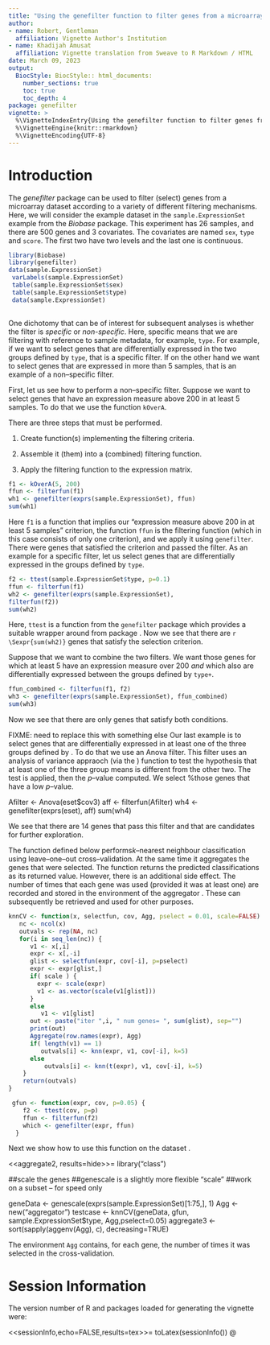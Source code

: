 ```yaml
---
title: "Using the genefilter function to filter genes from a microarray dataset"
author:
- name: Robert, Gentleman
  affiliation: Vignette Author's Institution
- name: Khadijah Amusat
  affiliation: Vignette translation from Sweave to R Markdown / HTML
date: March 09, 2023
output:
  BiocStyle: BiocStyle:: html_documents:
    number_sections: true
    toc: true
    toc_depth: 4
package: genefilter
vignette: >
  %\VignetteIndexEntry{Using the genefilter function to filter genes from a microarray}
  %\VignetteEngine{knitr::rmarkdown}
  %\VignetteEncoding{UTF-8}
---
```


# Introduction {#introduction .unnumbered}

The *genefilter* package can be used to filter (select) genes from a
microarray dataset according to a variety of different filtering
mechanisms. Here, we will consider the example dataset in the
`sample.ExpressionSet` example from the *Biobase* package. This
experiment has 26 samples, and there are 500 genes and 3 covariates. The
covariates are named `sex`, `type` and `score`. The first two have two
levels and the last one is continuous.

```r
library(Biobase) 
library(genefilter)
data(sample.ExpressionSet)
 varLabels(sample.ExpressionSet)
 table(sample.ExpressionSet$sex)
 table(sample.ExpressionSet$type)
 data(sample.ExpressionSet)
 
```

One dichotomy that can be of interest for subsequent analyses is whether
the filter is *specific* or *non-specific*. Here, specific means that we
are filtering with reference to sample metadata, for example, `type`.
For example, if we want to select genes that are differentially
expressed in the two groups defined by `type`, that is a specific
filter. If on the other hand we want to select genes that are expressed
in more than 5 samples, that is an example of a non--specific filter.

First, let us see how to perform a non--specific filter. Suppose we want
to select genes that have an expression measure above 200 in at least 5
samples. To do that we use the function `kOverA`.

There are three steps that must be performed.

1.  Create function(s) implementing the filtering criteria.

2.  Assemble it (them) into a (combined) filtering function.

3.  Apply the filtering function to the expression matrix.

```r
f1 <- kOverA(5, 200)
ffun <- filterfun(f1)
wh1 <- genefilter(exprs(sample.ExpressionSet), ffun)
sum(wh1)
```

Here `f1` is a function that implies our "expression measure above 200
in at least 5 samples" criterion, the function `ffun` is the filtering
function (which in this case consists of only one criterion), and we
apply it using `genefilter`. There were genes that satisfied the
criterion and passed the filter.
As an example for a specific filter, let us select genes that are
differentially expressed in the groups defined by `type`.

```r
f2 <- ttest(sample.ExpressionSet$type, p=0.1)
ffun <- filterfun(f1)
wh2 <- genefilter(exprs(sample.ExpressionSet), 
filterfun(f2))
sum(wh2)
```
Here, `ttest` is a function from the `genefilter`
package which provides a suitable wrapper around \texttt{t.test} from
package \textit{stats}. Now we see that there are  `r \Sexpr{sum(wh2)}`
genes that satisfy the selection criterion. 

Suppose that we want to combine the two filters. We want those genes
for which at least 5 have an expression measure over 200 *and* which also are differentially
expressed between the groups defined by `type+`.

```r
ffun_combined <- filterfun(f1, f2)
wh3 <- genefilter(exprs(sample.ExpressionSet), ffun_combined)
sum(wh3)
```

Now we see that there are only \Sexpr{sum(wh3)} genes  that satisfy both conditions.

FIXME: need to replace this with something else
Our last example is to select genes that are
differentially expressed in at least one of the three groups defined
by \verb+cov3+.
To do that we use an Anova filter. This filter uses an analysis of
variance appraoch (via the \verb+lm+) function to test the hypothesis
that at least one of the three group means is different from the other
two. The test is applied, then the $p$--value computed. We select
%those genes that have a low $p$--value.


Afilter <- Anova(eset$cov3)
aff <- filterfun(Afilter)
wh4 <- genefilter(exprs(eset), aff)
sum(wh4)

We see that there are 14 genes that pass this filter and that are
candidates for further exploration.

\section*{Selecting genes that appear useful for prediction}

The function \texttt{knnCV} defined below performs$k$--nearest neighbour classification
using leave--one--out cross--validation.
At the same time it aggregates the genes that were selected. The
function returns the predicted classifications as its returned
value. However, there is an additional side effect. The number of
times that each gene was used (provided it was at least one) are
recorded and stored in the environment of the aggregator \verb+Agg+.
These can subsequently be retrieved and used for other purposes.

```r
knnCV <- function(x, selectfun, cov, Agg, pselect = 0.01, scale=FALSE) {
   nc <- ncol(x)
   outvals <- rep(NA, nc)
   for(i in seq_len(nc)) {
      v1 <- x[,i]
      expr <- x[,-i]
      glist <- selectfun(expr, cov[-i], p=pselect)
      expr <- expr[glist,]
      if( scale ) {
        expr <- scale(expr)
        v1 <- as.vector(scale(v1[glist]))
      }
      else
         v1 <- v1[glist]
      out <- paste("iter ",i, " num genes= ", sum(glist), sep="")
      print(out)
      Aggregate(row.names(expr), Agg)
      if( length(v1) == 1)
         outvals[i] <- knn(expr, v1, cov[-i], k=5)
      else
          outvals[i] <- knn(t(expr), v1, cov[-i], k=5)
    }
    return(outvals)
}
```

```r
 gfun <- function(expr, cov, p=0.05) {
    f2 <- ttest(cov, p=p)
    ffun <- filterfun(f2)
    which <- genefilter(expr, ffun)
  }
```

Next we show how to use this function on the dataset
\verb+geneData+.

<<aggregate2, results=hide>>=
  library("class")

  ##scale the genes
  ##genescale is a slightly more flexible "scale"
  ##work on a subset -- for speed only
  
  geneData <- genescale(exprs(sample.ExpressionSet)[1:75,], 1)
  Agg <- new("aggregator")
  testcase <- knnCV(geneData, gfun, sample.ExpressionSet$type, Agg,pselect=0.05) 
aggregate3 <- sort(sapply(aggenv(Agg), c),
decreasing=TRUE) 

The environment `Agg` contains, for each gene, the
number of times it was selected in the cross-validation.

# Session Information {#session-information .unnumbered}

The version number of R and packages loaded for generating the vignette
were:

\<\<sessionInfo,echo=FALSE,results=tex\>\>= toLatex(sessionInfo()) @